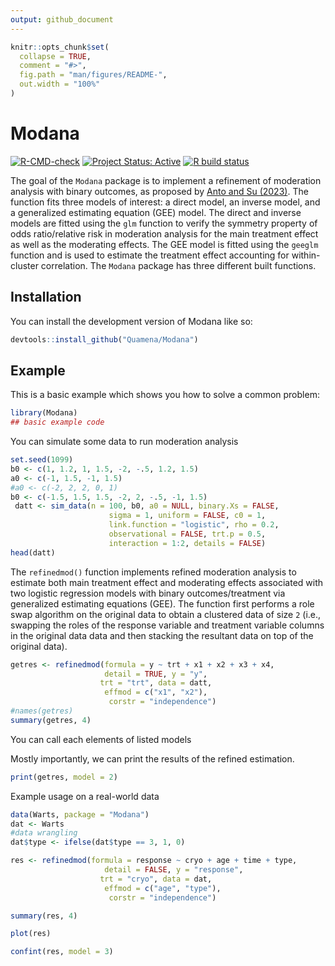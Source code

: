 ```yaml
---
output: github_document
---
```


<!-- README.md is generated from README.Rmd. Please edit that file -->

```r
knitr::opts_chunk$set(
  collapse = TRUE,
  comment = "#>",
  fig.path = "man/figures/README-",
  out.width = "100%"
)
```

# Modana

<!-- badges: start -->
[![R-CMD-check](https://github.com/Quamena/Modana/actions/workflows/R-CMD-check.yaml/badge.svg)](https://github.com/Quamena/Modana/actions/workflows/R-CMD-check.yaml)
[![Project Status: Active](http://www.repostatus.org/badges/latest/active.svg)](http://www.repostatus.org/#active)
[![R build status](https://github.com/Quamena/Modana/workflows/R-CMD-check/badge.svg)](https://github.com/Quamena/Modana/actions)
<!-- badges: end -->

The goal of the `Modana` package is to implement a refinement of moderation analysis with binary outcomes, as proposed by [Anto and Su (2023)](https://doi.org/10.1177/09622802231151206). The function fits three models of interest: a direct model, an inverse model, and a generalized estimating equation (GEE) model. The direct and inverse models are fitted using the `glm` function to verify the symmetry property of odds ratio/relative risk in moderation analysis for the main treatment effect as well as the moderating effects. The GEE model is fitted using the `geeglm` function and is used to estimate the treatment effect accounting for within-cluster correlation. The `Modana` package has three different built functions.

## Installation

You can install the development version of Modana like so:

``` r
devtools::install_github("Quamena/Modana")
```

## Example

This is a basic example which shows you how to solve a common problem:

```r
library(Modana)
## basic example code
```


You can simulate some data to run moderation analysis
```r
set.seed(1099)
b0 <- c(1, 1.2, 1, 1.5, -2, -.5, 1.2, 1.5)
a0 <- c(-1, 1.5, -1, 1.5)
#a0 <- c(-2, 2, 2, 0, 1)
b0 <- c(-1.5, 1.5, 1.5, -2, 2, -.5, -1, 1.5)
 datt <- sim_data(n = 100, b0, a0 = NULL, binary.Xs = FALSE,
                      sigma = 1, uniform = FALSE, c0 = 1,
                      link.function = "logistic", rho = 0.2,
                      observational = FALSE, trt.p = 0.5,
                      interaction = 1:2, details = FALSE)
head(datt)
```



The `refinedmod()` function implements refined moderation analysis to estimate both main treatment effect and moderating effects associated with two logistic regression models with binary outcomes/treatment via generalized estimating equations (GEE). 
The function first performs a role swap algorithm on the original data to obtain a clustered data of size `2` (i.e., swapping the roles of the response variable and treatment variable columns in the original data data and then stacking the resultant data on top of the original data).

```r
getres <- refinedmod(formula = y ~ trt + x1 + x2 + x3 + x4,
                     detail = TRUE, y = "y",
                    trt = "trt", data = datt,
                     effmod = c("x1", "x2"),
                      corstr = "independence")
#names(getres)
summary(getres, 4)
```

You can call each elements of listed models

Mostly importantly, we can print the results of the refined estimation.
```r
print(getres, model = 2)
```


Example usage on a real-world data
```r
data(Warts, package = "Modana")
dat <- Warts
#data wrangling
dat$type <- ifelse(dat$type == 3, 1, 0)
```


```r
res <- refinedmod(formula = response ~ cryo + age + time + type,
                     detail = FALSE, y = "response",
                    trt = "cryo", data = dat,
                     effmod = c("age", "type"),
                      corstr = "independence")

summary(res, 4)
```


```r
plot(res)
```


```r
confint(res, model = 3)
```

